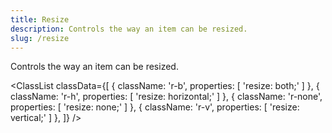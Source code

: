 ```yaml
---
title: Resize
description: Controls the way an item can be resized.
slug: /resize
---
```



Controls the way an item can be resized.

<ClassList
  classData={[
    {
      className: 'r-b',
      properties: [
        'resize: both;'
      ]
    },
    {
      className: 'r-h',
      properties: [
        'resize: horizontal;'
      ]
    },
    {
      className: 'r-none',
      properties: [
        'resize: none;'
      ]
    },
    {
      className: 'r-v',
      properties: [
        'resize: vertical;'
      ]
    },
  ]}
/>
